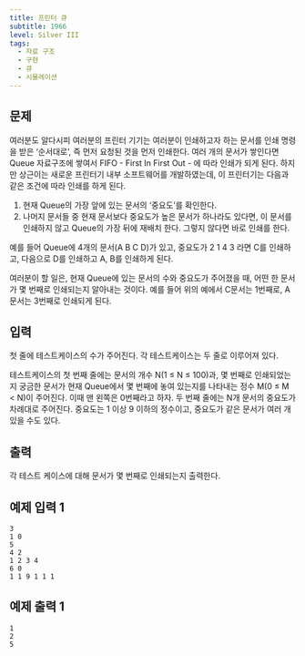 ```yaml
---
title: 프린터 큐
subtitle: 1966
level: Silver III
tags:
  - 자료 구조
  - 구현
  - 큐
  - 시뮬레이션
---
```


## 문제

여러분도 알다시피 여러분의 프린터 기기는 여러분이 인쇄하고자 하는 문서를 인쇄 명령을 받은 ‘순서대로’, 즉 먼저 요청된 것을 먼저 인쇄한다. 여러 개의 문서가 쌓인다면 Queue 자료구조에 쌓여서 FIFO - First In First Out - 에 따라 인쇄가 되게 된다. 하지만 상근이는 새로운 프린터기 내부 소프트웨어를 개발하였는데, 이 프린터기는 다음과 같은 조건에 따라 인쇄를 하게 된다.

1.  현재 Queue의 가장 앞에 있는 문서의 ‘중요도’를 확인한다.
2.  나머지 문서들 중 현재 문서보다 중요도가 높은 문서가 하나라도 있다면, 이 문서를 인쇄하지 않고 Queue의 가장 뒤에 재배치 한다. 그렇지 않다면 바로 인쇄를 한다.

예를 들어 Queue에 4개의 문서(A B C D)가 있고, 중요도가 2 1 4 3 라면 C를 인쇄하고, 다음으로 D를 인쇄하고 A, B를 인쇄하게 된다.

여러분이 할 일은, 현재 Queue에 있는 문서의 수와 중요도가 주어졌을 때, 어떤 한 문서가 몇 번째로 인쇄되는지 알아내는 것이다. 예를 들어 위의 예에서 C문서는 1번째로, A문서는 3번째로 인쇄되게 된다.

## 입력

첫 줄에 테스트케이스의 수가 주어진다. 각 테스트케이스는 두 줄로 이루어져 있다.

테스트케이스의 첫 번째 줄에는 문서의 개수 N(1 ≤ N ≤ 100)과, 몇 번째로 인쇄되었는지 궁금한 문서가 현재 Queue에서 몇 번째에 놓여 있는지를 나타내는 정수 M(0 ≤ M < N)이 주어진다. 이때 맨 왼쪽은 0번째라고 하자. 두 번째 줄에는 N개 문서의 중요도가 차례대로 주어진다. 중요도는 1 이상 9 이하의 정수이고, 중요도가 같은 문서가 여러 개 있을 수도 있다.

## 출력

각 테스트 케이스에 대해 문서가 몇 번째로 인쇄되는지 출력한다.

## 예제 입력 1

```
3
1 0
5
4 2
1 2 3 4
6 0
1 1 9 1 1 1
```

## 예제 출력 1

```
1
2
5
```
